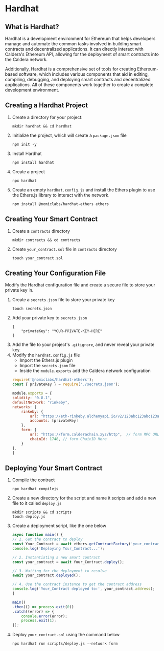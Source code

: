 # Hardhat
## What is Hardhat?

Hardhat is a development environment for Ethereum that helps developers manage and automate the common tasks involved in building smart contracts and decentralized applications.
It can directly interact with Caldera's Ethereum API, allowing for the deployment of smart contracts into the Caldera network.

Additionally, Hardhat is a comprehensive set of tools for creating Ethereum-based software, which includes various components that aid in editing, compiling, debugging, and deploying smart contracts and decentralized applications. All of these components work together to create a complete development environment.

## Creating a Hardhat Project

1. Create a directory for your project:
    ```
    mkdir hardhat && cd hardhat
    ```
2. Initialize the project, which will create a `package.json` file
    ```
    npm init -y
    ```
3. Install Hardhat
    ```
    npm install hardhat
    ```
4. Create a project
    ```
    npx hardhat
    ```
5. Create an empty `hardhat.config.js` and install the Ethers plugin to use the Ethers.js library to interact with the network.
    ```
    npm install @nomiclabs/hardhat-ethers ethers
    ```

## Creating Your Smart Contract
1. Create a `contracts` directory
    ```
    mkdir contracts && cd contracts
    ```
2. Create `your_contract.sol` file in `contracts` directory
    ```
    touch your_contract.sol
    ```

## Creating Your Configuration File
Modify the Hardhat configuration file and create a secure file to store your private key in. 

1. Create a `secrets.json` file to store your private key
    ```
    touch secrets.json
    ```
2. Add your private key to `secrets.json`
    ```
    {
        "privateKey": "YOUR-PRIVATE-KEY-HERE"
    }
    ```
3. Add the file to your project's `.gitignore`, and never reveal your private key.
4. Modify the `hardhat.config.js` file
    - Import the Ethers.js plugin
    - Import the `secrets.json` file
    - Inside the `module.exports` add the Caldera network configuration 
    ```javascript hardhat.config.js
    require('@nomiclabs/hardhat-ethers');
    const { privateKey } = require('./secrets.json');

    module.exports = {
    solidity: "0.8.1",
    defaultNetwork: "rinkeby",
    networks: {
        rinkeby: {
            url: "https://eth-rinkeby.alchemyapi.io/v2/123abc123abc123abc123abc123abcde",
            accounts: [privateKey]
        },
        form: {
            url: "https://form.calderachain.xyz/http",  // form RPC URL Here
            chainId: 1748, // form ChainID Here
        }
    },
    }
    ```

## Deploying Your Smart Contract
1. Compile the contract
    ```
    npx hardhat compilejs
    ```
2. Create a new directory for the script and name it scripts and add a new file to it called `deploy.js`
    ```
    mkdir scripts && cd scripts
    touch deploy.js
    ```
3. Create a deployment script, like the one below 
    ```javascript scripts/deploy.js
    async function main() {
    // 1. Get the contract to deploy
    const Your_Contract = await ethers.getContractFactory('your_contract');
    console.log('Deploying Your_Contract...');

    // 2. Instantiating a new smart contract
    const your_contract = await Your_Contract.deploy();

    // 3. Waiting for the deployment to resolve
    await your_contract.deployed();

    // 4. Use the contract instance to get the contract address
    console.log('Your_Contract deployed to:', your_contract.address);
    }

    main()
    .then(() => process.exit(0))
    .catch((error) => {
        console.error(error);
        process.exit(1);
    });
    ```
4. Deploy `your_contract.sol` using the command below
    ```
    npx hardhat run scripts/deploy.js --network form
    ```